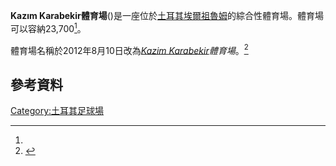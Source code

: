 {{Infobox stadium 
|stadium_name      = Kazım Karabekir體育場
|nickname          =  
|image             = [[File:Recep_Tayyip_Erdoğan_and_George_Papandreou,_Erzurum_January_2011_12.jpg|300px]]
|location          = [[土耳其|土耳其]][[埃爾祖魯姆|埃爾祖魯姆]]
|broke_ground      =  
|opened            =  
|closed            =  
|demolished        =  
|owner             = [[Erzurumspor|Erzurumspor]] 
|operator          =  
|surface           = 草地
|construction_cost =  
|architect         =  
|former_names      = Cemal Gürsel Stadium
|seating_capacity  = 23,700<ref name="#1">{{Cite web |url=http://www.tff.org/Default.aspx?pageID=394&stadID=65 |title=存档副本 |accessdate=2014-07-04 |archive-date=2019-01-31 |archive-url=https://archive.today/20190131181830/http://www.tff.org/Default.aspx?pageID=394&stadID=65 |dead-url=no }}</ref>
|tenants           = 
}}

'''Kazım Karabekir體育場'''({{lang-tr|Kazım Karabekir Stadyumu}})是一座位於[[土耳其|土耳其]][[埃爾祖魯姆|埃爾祖魯姆]]的綜合性體育場。體育場可以容納23,700<ref name="#1"/>。


體育場名稱於2012年8月10日改為''[[Kazim_Karabekir|Kazim Karabekir]]體育場''。<ref>{{cite web|url=http://spor.milliyet.com.tr/derbi-oncesi-surpriz-karar/spor/spordetay/10.08.2012/1579138/default.htm|title=Derbi öncesi sürpriz karar|author=|date=|work=[[Milliyet|Milliyet]]|publisher=|accessdate=August 10, 2012|deadurl=yes|archiveurl=https://archive.is/20130418180205/http://spor.milliyet.com.tr/derbi-oncesi-surpriz-karar/spor/spordetay/10.08.2012/1579138/default.htm|archivedate=2013年4月18日}}</ref>


==參考資料==
{{Reflist}}

{{coord|39|54|40.31|N|41|14|17.21|E|type:landmark|display=title}}

{{DEFAULTSORT:Erzurum Kazim Karabekir Stadium}}
[[Category:土耳其足球場|Category:土耳其足球場]]